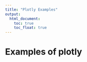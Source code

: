 ```yaml
---
title: "Plotly Examples"
output: 
  html_document:
    toc: true
    toc_float: true
---
```


# Examples of plotly